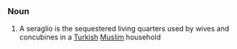 ===Noun===
#A seraglio is the sequestered living quarters used by wives and concubines in a [[Turkish]] [[Muslim]] household